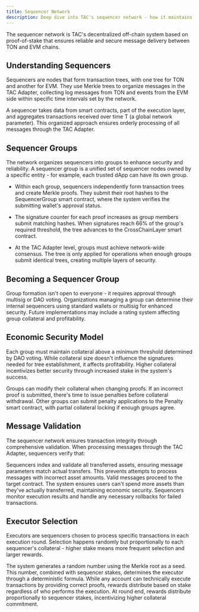 ```yaml
---
title: Sequencer Network
description: Deep dive into TAC's sequencer network - how it maintains secure communication through the TAC Adapter
---
```


The sequencer network is TAC's decentralized off-chain system based on proof-of-stake that ensures reliable and secure message delivery between TON and EVM chains.

## Understanding Sequencers

Sequencers are nodes that form transaction trees, with one tree for TON and another for EVM. They use Merkle trees to organize messages in the TAC Adapter, collecting log messages from TON and events from the EVM side within specific time intervals set by the network.

A sequencer takes data from smart contracts, part of the execution layer, and aggregates transactions received over time T (a global network parameter). This organized approach ensures orderly processing of all messages through the TAC Adapter.

## Sequencer Groups

The network organizes sequencers into groups to enhance security and reliability. A sequencer group is a unified set of sequencer nodes owned by a specific entity - for example, each trusted dApp can have its own group.

- Within each group, sequencers independently form transaction trees and create Merkle proofs. They submit their root hashes to the SequencerGroup smart contract, where the system verifies the submitting wallet's approval status.

- The signature counter for each proof increases as group members submit matching hashes. When signatures reach 66% of the group's required threshold, the tree advances to the CrossChainLayer smart contract.

- At the TAC Adapter level, groups must achieve network-wide consensus. The tree is only applied for operations when enough groups submit identical trees, creating multiple layers of security.

## Becoming a Sequencer Group

Group formation isn't open to everyone - it requires approval through multisig or DAO voting. Organizations managing a group can determine their internal sequencers using standard wallets or multisig for enhanced security. Future implementations may include a rating system affecting group collateral and profitability.

## Economic Security Model

Each group must maintain collateral above a minimum threshold determined by DAO voting. While collateral size doesn't influence the signatures needed for tree establishment, it affects profitability. Higher collateral incentivizes better security through increased stake in the system's success.

Groups can modify their collateral when changing proofs. If an incorrect proof is submitted, there's time to issue penalties before collateral withdrawal. Other groups can submit penalty applications to the Penalty smart contract, with partial collateral locking if enough groups agree.

## Message Validation

The sequencer network ensures transaction integrity through comprehensive validation. When processing messages through the TAC Adapter, sequencers verify that:

<Steps>
<Step title="Asset Verification">
Sequencers index and validate all transferred assets, ensuring message parameters match actual transfers. This prevents attempts to process messages with incorrect asset amounts.
</Step>

<Step title="Message Processing">
  Valid messages proceed to the target contract. The system ensures users can't
  spend more assets than they've actually transferred, maintaining economic
  security.
</Step>

<Step title="Execution Oversight">
Sequencers monitor execution results and handle any necessary rollbacks for failed transactions.
</Step>
</Steps>

## Executor Selection

Executors are sequencers chosen to process specific transactions in each execution round. Selection happens randomly but proportionally to each sequencer's collateral - higher stake means more frequent selection and larger rewards.

<Steps>
<Step title="Selection Process">
The system generates a random number using the Merkle root as a seed. This number, combined with sequencer stakes, determines the executor through a deterministic formula.
</Step>

<Step title="Execution Rights">
  While any account can technically execute transactions by providing correct
  proofs, rewards distribute based on stake regardless of who performs the
  execution.
</Step>

<Step title="Reward Distribution">
At round end, rewards distribute proportionally to sequencer stakes, incentivizing higher collateral commitment.
</Step>
</Steps>

